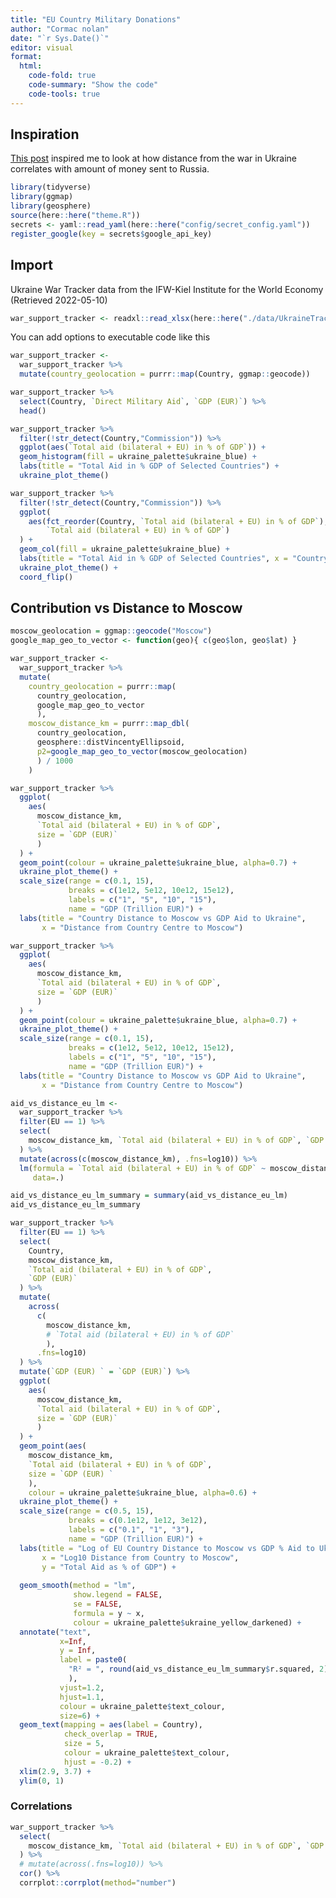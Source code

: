 ```yaml
---
title: "EU Country Military Donations"
author: "Cormac nolan"
date: "`r Sys.Date()`"
editor: visual
format:
  html:
    code-fold: true
    code-summary: "Show the code"
    code-tools: true
---
```


## Inspiration

[This post](https://www.reddit.com/r/ukraine/comments/umk3ln/how_much_aid_do_countries_allocate_to_ukraine_in/) inspired me to look at how distance from the war in Ukraine correlates with amount of money sent to Russia.

```r
library(tidyverse)
library(ggmap)
library(geosphere)
source(here::here("theme.R"))
secrets <- yaml::read_yaml(here::here("config/secret_config.yaml"))
register_google(key = secrets$google_api_key)
```

## Import

Ukraine War Tracker data from the IFW-Kiel Institute for the World Economy (Retrieved 2022-05-10)

```r
war_support_tracker <- readxl::read_xlsx(here::here("./data/UkraineTracker_v2_02052022.xlsx"), sheet="Aggregate Aid", range = "A1:S33")
```

You can add options to executable code like this

```r
war_support_tracker <- 
  war_support_tracker %>% 
  mutate(country_geolocation = purrr::map(Country, ggmap::geocode))

war_support_tracker %>% 
  select(Country, `Direct Military Aid`, `GDP (EUR)`) %>% 
  head()
```

```r
war_support_tracker %>% 
  filter(!str_detect(Country,"Commission")) %>% 
  ggplot(aes(`Total aid (bilateral + EU) in % of GDP`)) +
  geom_histogram(fill = ukraine_palette$ukraine_blue) +
  labs(title = "Total Aid in % GDP of Selected Countries") +
  ukraine_plot_theme()
```

```r
war_support_tracker %>% 
  filter(!str_detect(Country,"Commission")) %>% 
  ggplot(
    aes(fct_reorder(Country, `Total aid (bilateral + EU) in % of GDP`),
        `Total aid (bilateral + EU) in % of GDP`)
  ) +
  geom_col(fill = ukraine_palette$ukraine_blue) +
  labs(title = "Total Aid in % GDP of Selected Countries", x = "Country") +
  ukraine_plot_theme() +
  coord_flip()
```

## Contribution vs Distance to Moscow

```r
moscow_geolocation = ggmap::geocode("Moscow")
google_map_geo_to_vector <- function(geo){ c(geo$lon, geo$lat) }

war_support_tracker <- 
  war_support_tracker %>% 
  mutate(
    country_geolocation = purrr::map(
      country_geolocation, 
      google_map_geo_to_vector
      ),
    moscow_distance_km = purrr::map_dbl(
      country_geolocation,
      geosphere::distVincentyEllipsoid,
      p2=google_map_geo_to_vector(moscow_geolocation)
      ) / 1000
    )

```

```r
war_support_tracker %>% 
  ggplot(
    aes(
      moscow_distance_km,
      `Total aid (bilateral + EU) in % of GDP`,
      size = `GDP (EUR)`
      )
  ) +
  geom_point(colour = ukraine_palette$ukraine_blue, alpha=0.7) +
  ukraine_plot_theme() +
  scale_size(range = c(0.1, 15),
             breaks = c(1e12, 5e12, 10e12, 15e12),
             labels = c("1", "5", "10", "15"),
             name = "GDP (Trillion EUR)") +
  labs(title = "Country Distance to Moscow vs GDP Aid to Ukraine",
       x = "Distance from Country Centre to Moscow")
```

```r
war_support_tracker %>% 
  ggplot(
    aes(
      moscow_distance_km,
      `Total aid (bilateral + EU) in % of GDP`,
      size = `GDP (EUR)`
      )
  ) +
  geom_point(colour = ukraine_palette$ukraine_blue, alpha=0.7) +
  ukraine_plot_theme() +
  scale_size(range = c(0.1, 15),
             breaks = c(1e12, 5e12, 10e12, 15e12),
             labels = c("1", "5", "10", "15"),
             name = "GDP (Trillion EUR)") +
  labs(title = "Country Distance to Moscow vs GDP Aid to Ukraine",
       x = "Distance from Country Centre to Moscow")
```

```r
aid_vs_distance_eu_lm <- 
  war_support_tracker %>% 
  filter(EU == 1) %>% 
  select(
    moscow_distance_km, `Total aid (bilateral + EU) in % of GDP`, `GDP (EUR)`
  ) %>% 
  mutate(across(c(moscow_distance_km), .fns=log10)) %>% 
  lm(formula = `Total aid (bilateral + EU) in % of GDP` ~ moscow_distance_km,
     data=.)

aid_vs_distance_eu_lm_summary = summary(aid_vs_distance_eu_lm)
aid_vs_distance_eu_lm_summary
```

```r
war_support_tracker %>% 
  filter(EU == 1) %>% 
  select(
    Country, 
    moscow_distance_km,
    `Total aid (bilateral + EU) in % of GDP`,
    `GDP (EUR)`
  ) %>% 
  mutate(
    across(
      c(
        moscow_distance_km, 
        # `Total aid (bilateral + EU) in % of GDP`
        ),
      .fns=log10)
  ) %>% 
  mutate(`GDP (EUR) ` = `GDP (EUR)`) %>% 
  ggplot(
    aes(
      moscow_distance_km,
      `Total aid (bilateral + EU) in % of GDP`,
      size = `GDP (EUR)`
      )
  ) +
  geom_point(aes(
    moscow_distance_km,
    `Total aid (bilateral + EU) in % of GDP`,
    size = `GDP (EUR) `
    ),
    colour = ukraine_palette$ukraine_blue, alpha=0.6) +
  ukraine_plot_theme() +
  scale_size(range = c(0.5, 15),
             breaks = c(0.1e12, 1e12, 3e12),
             labels = c("0.1", "1", "3"),
             name = "GDP (Trillion EUR)") +
  labs(title = "Log of EU Country Distance to Moscow vs GDP % Aid to Ukraine",
       x = "Log10 Distance from Country to Moscow",
       y = "Total Aid as % of GDP") +
  
  geom_smooth(method = "lm", 
              show.legend = FALSE,
              se = FALSE, 
              formula = y ~ x,
              colour = ukraine_palette$ukraine_yellow_darkened) +
  annotate("text",
           x=Inf, 
           y = Inf, 
           label = paste0(
             "R² = ", round(aid_vs_distance_eu_lm_summary$r.squared, 2)
             ), 
           vjust=1.2, 
           hjust=1.1, 
           colour = ukraine_palette$text_colour,
           size=6) +
  geom_text(mapping = aes(label = Country), 
            check_overlap = TRUE,
            size = 5,
            colour = ukraine_palette$text_colour,
            hjust = -0.2) +
  xlim(2.9, 3.7) +
  ylim(0, 1)
```

### Correlations

```r
war_support_tracker %>% 
  select(
    moscow_distance_km, `Total aid (bilateral + EU) in % of GDP`, `GDP (EUR)`
  ) %>% 
  # mutate(across(.fns=log10)) %>% 
  cor() %>% 
  corrplot::corrplot(method="number")
```
